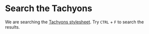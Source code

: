 
<Head>
  <title>Search - WaPo Tachyons</title>
</Head>

# Search the Tachyons

We are searching the [Tachyons stylesheet](https://github.com/washingtonpost/tachyons-css/blob/main/src/index.css). Try `CTRL` + `F` to search the results.

<TachyonsSearch />
